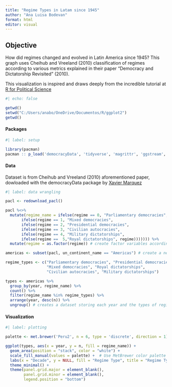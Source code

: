 ---
title: "Regime Types in Latam since 1945"
author: "Ana Luisa Bodevan"
format: html
editor: visual
---

## Objective

How did regimes changed and evolved in Latin America since 1945? This graph uses Cheihub and Vreeland (2010) classification of regimes according to various metrics explained in their paper "Democracy and Dictatorship Revisited" (2010).

This visualization is inspired and draws deeply from the incredible tutorial at [R for Political Science](https://rforpoliticalscience.com/2022/03/18/download-democracy-data-with-democracydata-pacakge-in-r/)

```{r}
#| echo: false

getwd()
setwd("C:/Users/anabo/OneDrive/Documentos/R/ggplot2")
getwd()
```

#### Packages

```{r}

#| label: setup

library(pacman)
pacman :: p_load('democracyData', 'tidyverse', 'magrittr', 'ggstream', 'ggthemes', 'MetBrewer')
```

#### Data

Dataset is from Cheihub and Vreeland (2010) aforementioned paper, dowloaded with the democracyData package by [Xavier Marquez](https://github.com/xmarquez)

```{r}

#| label: data wrangling 

pacl <- redownload_pacl()

pacl %<>% 
  mutate(regime_name = ifelse(regime == 0, "Parliamentary democracies",
       ifelse(regime == 1, "Mixed democracies",
       ifelse(regime == 2, "Presidential democracies",
       ifelse(regime == 3, "Civilian autocracies",
       ifelse(regime == 4, "Military dictatorships",
       ifelse(regime ==  5,"Royal dictatorships", regime))))))) %>%
  mutate(regime = as.factor(regime)) # create factor variables according to the codebook

americas <- subset(pacl, un_continent_name == "Americas") # create a new dataset for Latam

regime_types <- c("Parliamentary democracies", "Presidential democracies", 
                  "Mixed democracies", "Royal dictatorships", 
                  "Civilian autocracies", "Military dictatorships")

types <- americas %>%
  group_by(year, regime_name) %>%
  count() %>%
  filter(regime_name %in% regime_types) %>%
  arrange(year, desc(n)) %>%
  ungroup() # creates a dataset storing each year and the types of regimes 
```

#### Visualization

```{r}

#| label: plotting

palette <- met.brewer('Peru2', n = 6, type = 'discrete', direction = 1)

ggplot(types, aes(x = year, y = n, fill = regime_name)) +
  geom_area(position = "stack", color = "white") +
  scale_fill_manual(values = palette) +  # Use MetBrewer color palette
  labs(x = "Decade", y = NULL, fill = "Regime Type", title = "Regime Types in Latin America since 1945", subtitle = "by Ana Luisa Bodevan, inspired by R for Political Science\nSource: Cheihub and Vreeland (2010)") +  # Labels for axes and legend
  theme_minimal() +
  theme(panel.grid.major = element_blank(),  
        panel.grid.minor = element_blank(),
        legend.position = "bottom")

```
